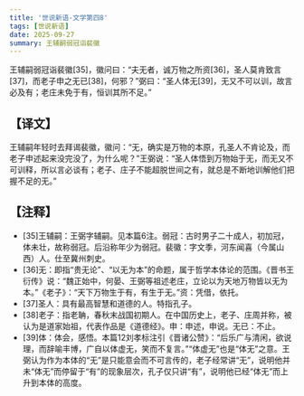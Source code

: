 ```yaml
---
title: '世说新语-文学第四8'
tags: [世说新语]
date: 2025-09-27
summary: 王辅嗣弱冠诣裴徽
---
```


王辅嗣弱冠诣裴徽[35]，徽问曰：“夫无者，诚万物之所资[36]，圣人莫肯致言[37]，而老子申之无已[38]，何邪？”弼曰：“圣人体无[39]，无又不可以训，故言必及有；老庄未免于有，恒训其所不足。”

## 【译文】

王辅嗣年轻时去拜谒裴徽，徽问：“无，确实是万物的本原，孔圣人不肯论及，而老子申述起来没完没了，为什么呢？”王弼说：“圣人体悟到万物始于无，而无又不可训释，所以言必谈有；老子、庄子不能超脱世间之有，就总是不断地训解他们把握不足的无。”

## 【注释】

- [35]王辅嗣：王弼字辅嗣。见本篇6注。弱冠：古时男子二十成人，初加冠，体未壮，故称弱冠。后沿称年少为弱冠。裴徽：字文季，河东闻喜（今属山西）人。仕至冀州刺史。
- [36]无：即指“贵无论”、“以无为本”的命题，属于哲学本体论的范围。《晋书王衍传》说：“魏正始中，何晏、王弼等祖述老庄，立论以为天地万物皆以无为本。”《老子》：“天下万物生于有，有生于无。”资：凭借，依托。
- [37]圣人：具有最高智慧和道德的人。特指孔子。
- [38]老子：指老聃，春秋末战国初期人。在中国历史上，老子、庄周并称，被认为是道家始祖，代表作品是《道德经》。申：申述，申说。无已：不止。
- [39]体：体会，感悟。本篇12刘孝标注引《晋诸公赞》：“后乐广与清闲，欲说理，而辞喻丰博，广自以体虚无，笑而不复言。”“体虚无”也是“体无”之意。王弼认为作为本体的“无”是只能意会而不可言传的，老子经常讲“无”，说明他并未“体无”而停留于“有”的现象层次，孔子仅只讲“有”，说明他已经“体无”而上升到本体的高度。
